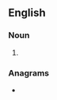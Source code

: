 ==English==

===Noun===
{{en-noun}}

# {{alternative spelling of|Scouser|lang=en}}

===Anagrams===
* {{anagrams|en|a=cceorsu|occurse}}